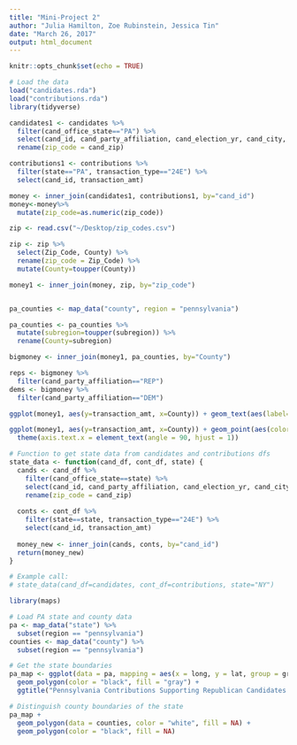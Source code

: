 ```yaml
---
title: "Mini-Project 2"
author: "Julia Hamilton, Zoe Rubinstein, Jessica Tin"
date: "March 26, 2017"
output: html_document
---
```


```r
knitr::opts_chunk$set(echo = TRUE)
```

```r
# Load the data
load("candidates.rda")
load("contributions.rda")
library(tidyverse)
```

```r
candidates1 <- candidates %>%
  filter(cand_office_state=="PA") %>%
  select(cand_id, cand_party_affiliation, cand_election_yr, cand_city, cand_zip) %>%
  rename(zip_code = cand_zip)

contributions1 <- contributions %>%
  filter(state=="PA", transaction_type=="24E") %>%
  select(cand_id, transaction_amt)

money <- inner_join(candidates1, contributions1, by="cand_id")
money<-money%>%
  mutate(zip_code=as.numeric(zip_code))
```

```r
zip <- read.csv("~/Desktop/zip_codes.csv")

zip <- zip %>%
  select(Zip_Code, County) %>%
  rename(zip_code = Zip_Code) %>%
  mutate(County=toupper(County))

money1 <- inner_join(money, zip, by="zip_code")


pa_counties <- map_data("county", region = "pennsylvania")

pa_counties <- pa_counties %>%
  mutate(subregion=toupper(subregion)) %>%
  rename(County=subregion)

bigmoney <- inner_join(money1, pa_counties, by="County")

reps <- bigmoney %>%
  filter(cand_party_affiliation=="REP")
dems <- bigmoney %>%
  filter(cand_party_affiliation=="DEM")
```

```r
ggplot(money1, aes(y=transaction_amt, x=County)) + geom_text(aes(label=cand_city), size=1.5)

ggplot(money1, aes(y=transaction_amt, x=County)) + geom_point(aes(color=cand_party_affiliation, shape=cand_party_affiliation), position = position_jitter(width = 0.25, height = 0), size=2.5) +
  theme(axis.text.x = element_text(angle = 90, hjust = 1))
```
```r
# Function to get state data from candidates and contributions dfs
state_data <- function(cand_df, cont_df, state) {
  cands <- cand_df %>%
    filter(cand_office_state==state) %>%
    select(cand_id, cand_party_affiliation, cand_election_yr, cand_city, cand_zip) %>%
    rename(zip_code = cand_zip)
  
  conts <- cont_df %>%
    filter(state==state, transaction_type=="24E") %>%
    select(cand_id, transaction_amt)
  
  money_new <- inner_join(cands, conts, by="cand_id")
  return(money_new)
}

# Example call:
# state_data(cand_df=candidates, cont_df=contributions, state="NY")
```

```r
library(maps)

# Load PA state and county data
pa <- map_data("state") %>%
  subset(region == "pennsylvania")
counties <- map_data("county") %>%
  subset(region == "pennsylvania")

# Get the state boundaries
pa_map <- ggplot(data = pa, mapping = aes(x = long, y = lat, group = group)) +
  geom_polygon(color = "black", fill = "gray") +
  ggtitle("Pennsylvania Contributions Supporting Republican Candidates by County")

# Distinguish county boundaries of the state
pa_map +
  geom_polygon(data = counties, color = "white", fill = NA) +
  geom_polygon(color = "black", fill = NA)
```